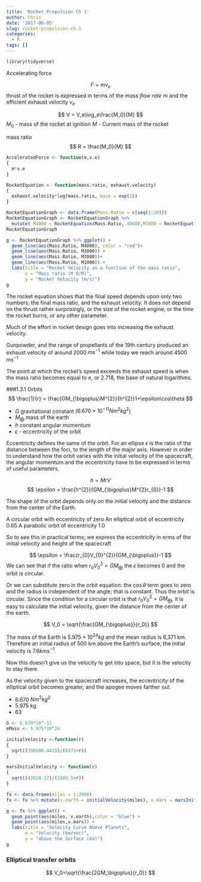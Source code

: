 ```yaml
---
title: 'Rocket Propulsion Ch 1'
author: Chris
date: '2017-06-05'
slug: rocket-propolsion-ch-1
categories:
  - R
tags: []
---
```


```r
library(tidyverse)
```


Accelerating force 

$$
F=mv_e
$$
thrust of the rocket is expressed in terms of the *mass flow rate *
m and the efficient exhaust velocity $v_e$  

$$
V = V_e\log_e\frac{M_0}{M} 
$$
$M_0$ - mass of the rocket at ignition
$M$ - Current mass of the rocket 


mass ratio 
$$ 
R = \frac{M_0}{M}
$$


```r
AcceleratedForce <- function(m,v.e)
{
  m*v.e
}

RocketEquation <- function(mass.ratio, exhaust.velocity)
{
  exhaust.velocity*log(mass.ratio, base = exp(1))
}

```


```r
RocketEquationGraph <- data.frame(Mass.Ratio = c(seq(1:20)))
RocketEquationGraph <- RocketEquationGraph %>% 
  mutate( M4000 = RocketEquation(Mass.Ratio, 4000),M3000 = RocketEquation(Mass.Ratio, 3000),M2000 = RocketEquation(Mass.Ratio, 2000), M1000 = RocketEquation(Mass.Ratio, 1000) )
RocketEquationGraph
```



```r
g <- RocketEquationGraph %>% ggplot() + 
  geom_line(aes(Mass.Ratio, M4000), color = "red")+
  geom_line(aes(Mass.Ratio, M3000)) + 
  geom_line(aes(Mass.Ratio, M2000))+
  geom_line(aes(Mass.Ratio, M1000)) + 
  labs(title = "Rocket Velocity as a function of the mass ratio",
       x = "Mass ratio (M_0/M)",
       y = "Rocket Velocity (m/s)")
g
```

The rocket equation shows that the final speed depends upon only two numbers; the final mass ratio, and the exhaust velocity. It does not depend on the thrust rather surprisingly, or the size of the rocket engine, or the time the rocket burns, or any other parameter.

Much of the effort in rocket design goes into increasing the exhaust velocity. 

Gunpowder, and the range of propellants of the 19th century produced an exhaust velocity of around 2000 $ms^{-1}$ while today we reach around 4500 $ms^{-1}$

The point at which the rocket's speed exceeds the exhaust speed is when the mass ratio becomes equal to e, or 2.718, the base of natural logarithms.

###1.3.1 Orbits 
$$
\frac{1}{r} = \frac{GM_{\bigoplus}M^{2}}{h^{2}}1+\epsilon\cos\theta
$$

* $G$ gravitational constant ($6.670\times10^{-11}Nm^2kg^2$)
* $M_\bigoplus$ mass of the earth 
* $h$ constant angular momentum
* $\epsilon$ - eccentricity of the orbit

Eccentricity defines the same of the orbit. For an ellipse $\epsilon$ is the ratio of the distance between the foci, to the length of the major axis. However in order to understand how the orbit varies with the initial velocity of the spacecraft, the angular momentum and the eccentricity have to be expressed in terms of useful parameters. 


$$
h = MrV 
$$
$$
\epsilon = \frac{h^{2}}{GM_{\bigoplus}M^{2}r_{0}}-1
$$

The shape of the orbit depends only on the initial velocity and the distance from the center of the Earth. 

A circular orbit with eccentricity of zero 
An elliptical orbit of eccentricity 0.65
A parabolic orbit of eccentricity 1.0 

So to see this in practical terms; we express the eccentricity in erms of the initial velocity and height of the spacecraft 

$$
\epsilon = \frac{r_{0}V_{0}^{2}}{GM_{\bigoplus}}-1
$$
We can see that if the ratio when $r_0V_0^2 = GM_{\bigoplus}$ the $\epsilon$ becomes 0 and the orbit is circular.

Or we can substitute zero in the orbit equation: the $\cos\theta$ term goes to zero and the radius is independent of the angle; that is constant. Thus the orbit is circular. Since the condition for a circular orbit is that  $r_0V_0^2 = GM_{\bigoplus}$, it is easy to calculate the initial velocity, given the distance from the center of the earth.

$$
V_0 = \sqrt{\frac{GM_{\bigoplus}}{r_0}}
$$

The mass of the Earth is $5.975\times10^{24}kg$ and the mean radius is 6,371 km. Therefore an initial radius of 500 km above the Earth's surface, the initial velocity is 7.6$km s^{-1}$. 

Now this doesn't give us the velocity to get into space, but it is the velocity to stay there. 


As the velocity given to the spacecraft increases, the eccentricity of the elliptical orbit becomes greater, and the apogee moves farther out. 

* 6.670 $Nm^{2}kg^{2}$
* 5.975 kg
* 63
```r
G <- 6.670*10^-11
eMass <- 5.975*10^24

initialVelocity <-function(r)
{
  sqrt((398600.4415)/(6371+r))
}

marsInitialVelocity <- function(r)
{
  sqrt((42828.37)/(3389.5+r))
}

fx <- data.frame(miles = 1:2000)
fx <- fx %>% mutate(v.earth = initialVelocity(miles), v.mars = marsInitialVelocity(miles))

g <- fx %>% ggplot() +
  geom_point(aes(miles, v.earth),color = "blue") + 
  geom_point(aes(miles,v.mars)) +
  labs(title = "Velocity Curve Above Planets", 
       x = "Velocity (km/sec)", 
       y = "above the Surface (km)")
g

```


### Elliptical transfer orbits 
$$
V_0=\sqrt{\frac{2GM_\bigoplus}{r_0}} 
$$



